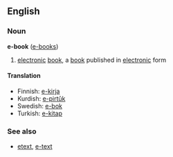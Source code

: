 ==English==
===Noun===
'''e-book''' ([[e-books]])

# [[electronic]] [[book]], a [[book]] published in [[electronic]] form

====Translation====
*Finnish: [[e-kirja]]
*Kurdish: [[e-pirtûk]]
*Swedish: [[e-bok]]
*Turkish: [[e-kitap]]

===See also===
*[[etext]], [[e-text]]<!-- google's spellchecker prefers 1 but 2 gets more hits-->